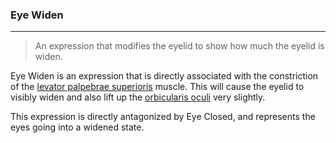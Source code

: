 ### Eye Widen

***

> An expression that modifies the eyelid
> to show how much the eyelid is widen. 

Eye Widen is an expression that is directly associated with the constriction of the
[levator palpebrae superioris](https://en.wikipedia.org/wiki/Levator_palpebrae_superioris_muscle) 
muscle. This will cause the eyelid to visibly widen and also lift up the 
[orbicularis oculi](https://en.wikipedia.org/wiki/Orbicularis_oculi_muscle) very slightly.

This expression is directly antagonized by Eye Closed, and represents the eyes going into a widened state.